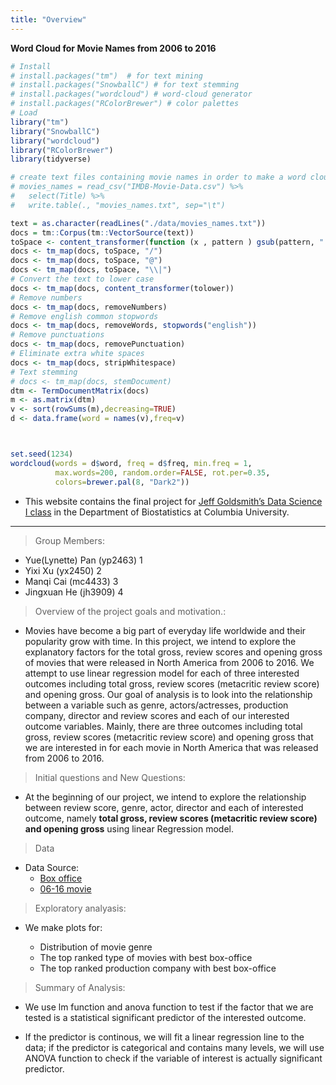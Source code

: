 ```yaml
---
title: "Overview"
---
```


**Word Cloud for Movie Names from 2006 to 2016**
```r
# Install
# install.packages("tm")  # for text mining
# install.packages("SnowballC") # for text stemming
# install.packages("wordcloud") # word-cloud generator 
# install.packages("RColorBrewer") # color palettes
# Load
library("tm")
library("SnowballC")
library("wordcloud")
library("RColorBrewer")
library(tidyverse)

# create text files containing movie names in order to make a word cloud
# movies_names = read_csv("IMDB-Movie-Data.csv") %>% 
#   select(Title) %>% 
#   write.table(., "movies_names.txt", sep="\t")

text = as.character(readLines("./data/movies_names.txt"))
docs = tm::Corpus(tm::VectorSource(text))
toSpace <- content_transformer(function (x , pattern ) gsub(pattern, " ", x))
docs <- tm_map(docs, toSpace, "/")
docs <- tm_map(docs, toSpace, "@")
docs <- tm_map(docs, toSpace, "\\|")
# Convert the text to lower case
docs <- tm_map(docs, content_transformer(tolower))
# Remove numbers
docs <- tm_map(docs, removeNumbers)
# Remove english common stopwords
docs <- tm_map(docs, removeWords, stopwords("english"))
# Remove punctuations
docs <- tm_map(docs, removePunctuation)
# Eliminate extra white spaces
docs <- tm_map(docs, stripWhitespace)
# Text stemming
# docs <- tm_map(docs, stemDocument)
dtm <- TermDocumentMatrix(docs)
m <- as.matrix(dtm)
v <- sort(rowSums(m),decreasing=TRUE)
d <- data.frame(word = names(v),freq=v)



set.seed(1234)
wordcloud(words = d$word, freq = d$freq, min.freq = 1,
          max.words=200, random.order=FALSE, rot.per=0.35, 
          colors=brewer.pal(8, "Dark2"))
```




* This website contains the final project for [Jeff Goldsmith's Data Science I class](http://jeffgoldsmith.com/DSI/index.html) in the Department of Biostatistics at Columbia University. 

***

> Group Members: 

  * Yue(Lynette) Pan (yp2463) 1
  * Yixi Xu (yx2450) 2
  * Manqi Cai (mc4433) 3
  * Jingxuan He (jh3909) 4
  
>  Overview of the project goals and motivation.:

* Movies have become a big part of everyday life worldwide and their popularity grow with time. In this project, we intend to explore the explanatory factors for the total gross, review scores and opening gross of movies that were released in North America from 2006 to 2016. We attempt to use linear regression model for each of three interested outcomes including total gross, review scores (metacritic review score) and opening gross. Our goal of analysis is to look into the relationship between a variable such as genre, actors/actresses, production company, director and review scores and each of our interested outcome variables. Mainly, there are three outcomes including total gross, review scores (metacritic review score) and opening gross that we are interested in for each movie in North America that was released from 2006 to 2016.

> Initial questions and New Questions:

* At the beginning of our project, we intend to explore the relationship between review score, genre, actor, director and each of interested outcome, namely **total gross, review scores (metacritic review score) and opening gross** using linear Regression model.

> Data 

* Data Source:
    + [Box office](http://www.boxofficemojo.com/yearly/chart/?yr=2014&view=releasedate&view2=domestic&sort=gross&order=DESC&&p=.htm) 
    + [06-16 movie](https://www.kaggle.com/PromptCloudHQ/imdb-data)
    
> Exploratory analyasis:

* We make plots for: 

    + Distribution of movie genre
    + The top ranked type of movies with best box-office
    + The top ranked production company with best box-office
  
  
> Summary of Analysis:

* We use lm function and anova function to test if the factor that we are tested is a statistical significant predictor of the interested outcome.

* If the predictor is continous, we will fit a linear regression line to the data; if the predictor is categorical and contains many levels, we will use ANOVA function to check if the variable of interest is actually significant predictor.
  
  
  



